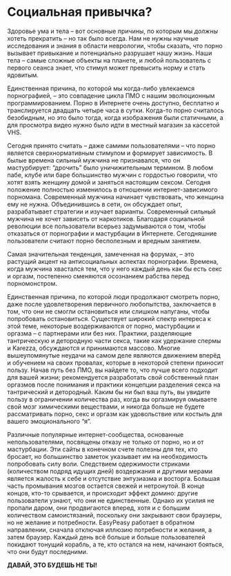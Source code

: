 # Социальная привычка?

Здоровье ума и тела -- вот основные причины, по которым мы *должны* хотеть прекратить -- но так было всегда. Нам не нужны научные исследования и знания в области неврологии, чтобы сказать, что порно вызывает привыкание и  потенциально разрушает нашу жизнь. Наши тела -- самые сложные объекты на планете, и любой пользователь с первого сеанса знает, что стимул может превысить норму и стать ядовитым.

Единственная причина, по которой мы когда-либо увлекаемся порнографией, -- это совпадение цикла ПМО с нашим эволюционным программированием. Порно в Интернете очень доступно, бесплатно и транслируется двадцать четыре часа в сутки. Когда-то порно считалось безобидным, но это было тогда, когда изображения были статичными, а для просмотра видео нужно было идти в местный магазин за кассетой VHS.

Сегодня принято считать -- даже самими пользователями -- что порно является сверхнормативным стимулом и формирует зависимость. В былые времена сильный мужчина не признавался, что он мастурбирует: "дрочить" было уничижительным термином. В любом пабе, клубе или баре большинство мужчин с гордостью говорили, что хотят взять женщину домой и заняться настоящим сексом. Сегодня положение полностью изменилось в отношении интернет-зависимого порномана. Современный мужчина начинает чувствовать, что женщина ему не нужна. Объединившись в сети, он обсуждает опыт, разрабатывает стратегии и изучает варианты. Современный сильный мужчина не хочет зависеть от наркотиков. Благодаря социальной революции все пользователи всерьез задумываются о том, чтобы отказаться от порнографии и мастурбации в Интернете. Сегодняшние пользователи считают порно бесполезным и вредным занятием.

Самая значительная тенденция, замеченная на форумах, -- это растущий акцент на антисоциальных аспектах порнографии. Времена, когда мужчина хвастался тем, что у него каждый день как бы есть секс и оргазм, постепенно сменяются осознанием рабства перед порномонстром.

Единственная причина, по которой люди продолжают смотреть порно, даже после удовлетворения первичного любопытства, заключается в том, что они не смогли остановиться или слишком напуганы, чтобы попробовать остановиться. Существует широкий спектр интереса к этой теме, некоторые воздерживаются от порно, мастурбации и оргазма -- с партнерами или без них. Практики, разделяющие тантрическую и детородную части секса, такие как удержание спермы и Karezza, обсуждаются и принимаются массово. Многие вышеупомянутые неудачи на самом деле являются движением вперёд и обучением на своих провалах, которые в некоторой степени приносит пользу. Начав путь без ПМО, вы найдете то, что лучше всего подходит для вашей жизни; рекомендуется разработать свой собственный план оргазмов после понимания и практики концепции разделения секса на тантрический и детородный. Каким бы ни был ваш путь, вы увидите пользу в ограничении количества раз, когда вы оргазмируя омываете свой мозг химическими веществами, и никогда больше не будете рассматривать порно, секс и оргазм как удовольствие или костыль для вашего эмоционального "я".

Различные популярные интернет-сообщества, основанные непользователями, посвящены отказу не только от порно, но и от мастурбации. Эти сайты в конечном счете полезны для тех, кто бросает, но большинство заметок указывает им на необходимость попробовать силу воли. Следствием одержимости стриками (количеством подряд идущих дней) воздержания и другими мерами является жалость к себе и отсутствие энтузиазма и восторга. Большая часть промывания мозгов остается свежей и нетронутой. В конце концов, кто-то срывается, и происходит эффект домино: другие пользователи узнают, что они не единственные. Однако их усилия не пропали даром, они продвигаются вперед, хотя и с большим количеством самоистязаний, поскольку они закрывают свои браузеры, но не желание и потребности. EasyPeasy работает в обратном направлении, сначала отключая иллюзию потребности и желания, а затем браузер. Каждый день всё больше и больше пользователей покидают тонущий корабль, а те, кто остался на нем, начинают бояться, что они будут последними.

**ДАВАЙ, ЭТО БУДЕШЬ НЕ ТЫ!**
